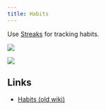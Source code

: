 ```yaml
---
title: Habits
---
```


Use [Streaks](https://streaksapp.com/) for tracking habits.

![](https://raw.githubusercontent.com/nikitavoloboev/media/main/nikiv.dev/25-feb/habits.png)

![](https://raw.githubusercontent.com/nikitavoloboev/media/main/nikiv.dev/25-feb/habits2.png)

## Links

- [Habits (old wiki)](https://wiki.nikiv.dev/focusing/habits)
